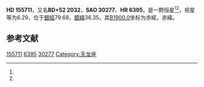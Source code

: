 {{Starbox begin
| name = HD 155711
}}
{{Starbox observe
| epoch = [[J2000.0|J2000.0]]
| constell = {{星座名待查}}<ref name=SIMBAD>{{cite web
 | url=http://simbad.u-strasbg.fr/simbad/sim-id?Ident=HR+6395
 | title =Pulsating variable Star
 | publisher=Centre de Données astronomiques de Strasbourg
 | work=SIMBAD
 | accessdate=2012-07-13}}</ref><ref name=DATA>{{cite web
 | url=http://vizier.u-strasbg.fr/viz-bin/VizieR-5?-out.add=.&-source=5050&-corr=PK=HR&-out.max=9999&HR=6395
 | title=VizieR Detailed Page
 | accessdate=2012-07-13
 | archive-date=2016-03-05
 | archive-url=https://web.archive.org/web/20160305005147/http://vizier.u-strasbg.fr/viz-bin/VizieR-5?-out.add=.&-source=5050&-corr=PK=HR&-out.max=9999&HR=6395
 | dead-url=no
 }}</ref>
| 星官 = 
| ra = {{RA|17|10|30.6}}<ref name=SIMBAD /><ref name=DATA />
| dec = {{DEC|+52|24|32}}<ref name=SIMBAD /><ref name=DATA />
| appmag_v = 6.29<ref name=SIMBAD /><ref name=DATA />
}}
{{Starbox character
| class = B9V<ref name=SIMBAD /><ref name=DATA />
| b-v = 0<ref name=SIMBAD /><ref name=DATA />
| u-b = -0.18<ref name=SIMBAD /><ref name=DATA />
| r-i = <ref name=SIMBAD /><ref name=DATA />
| variable = 
}}
{{Starbox astrometry
| radial_v = -0.18
| prop_mo_ra = -34
| parallax = 
| p_error = 
}}
{{Starbox catalog
| names =BD+52 2032，[[SAO星表|SAO]] 30277，[[HD星表|HD]] 155711，[[HR星表|HR]] 6395}}
{{Starbox reference |Simbad=HR+6395}}
{{Starbox end}}

'''HD 155711'''，又名'''BD+52 2032'''，'''SAO 30277'''、'''HR 6395'''，是一颗恒星<ref name=SIMBAD /><ref name=DATA />，视星等为6.29，位于[[銀道座標系|銀經]]79.68，[[銀道座標系|銀緯]]36.35，其[[B1900.0|B1900.0]]坐标为赤經{{RA|17|8|13.1}}，赤緯{{DEC|+52|36.35|52}}。

== 参考文献 ==
{{reflist}}

{{star-stub}}

[[Category:HD和HDE天體|155711]]
[[Category:HR天體|6395]]
[[Category:SAO天體|30277]]
[[Category:天龙座|Category:天龙座]]